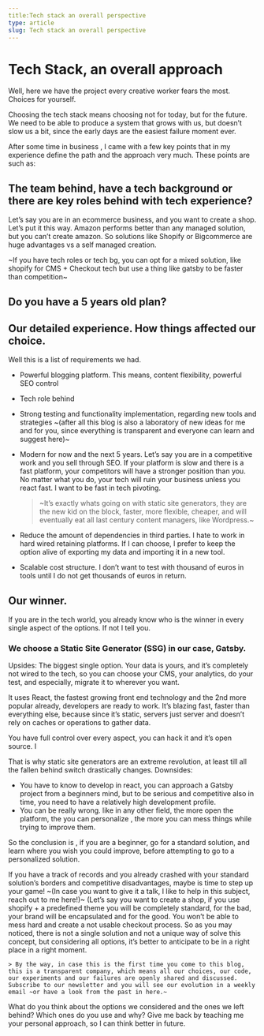 ```yaml
---
title:Tech stack an overall perspective
type: article 
slug: Tech stack an overall perspective
---
```


# Tech Stack, an overall approach

Well, here we have the project every creative worker fears the most. Choices for yourself.

Choosing the tech stack means choosing not for today, but for the future. We need to be able to produce a system that grows with us, but doesn’t slow us a bit, since the early days are the easiest failure moment ever.

After some time in business , I came with a few key points that in my experience define the path and the approach very much. These points are such as: 

## The team behind, have a tech background or there are key roles behind with tech experience? 

Let’s say you are in an ecommerce business, and you want to create a shop. Let’s put it this way. Amazon performs better than any managed solution, but you can’t create amazon. So solutions like Shopify or Bigcommerce are huge advantages vs a self managed creation.

~If you have tech roles or tech bg, you can opt for a mixed solution, like shopify for CMS + Checkout tech but use a thing like gatsby to be faster than competition~

## Do you have a 5 years old plan?

## Our detailed experience. How things affected our choice.

Well this is a list of requirements we had.

- Powerful blogging platform. This means, content flexibility, powerful SEO control
- Tech role behind 
- Strong testing and functionality implementation, regarding new tools and strategies ~(after all this blog is also a laboratory of new ideas for me and for you, since everything is transparent and everyone can learn and suggest here)~
- Modern for now and the next 5 years. Let’s say you are in a competitive work and you sell through SEO. If your platform is slow and there is a fast platform, your competitors will have a stronger position than you. No matter what you do, your tech will ruin your business unless you react fast. I want to be fast in tech pivoting. 

	> ~It’s exactly whats going on with static site generators, they are the new kid on the block, faster, more flexible, cheaper, and will eventually eat all last century content managers, like Wordpress.~

- Reduce the amount of dependencies in third parties. I hate to work in hard wired retaining platforms. If I can choose, I prefer to keep the option alive of exporting my data and importing it in a new tool.
- Scalable cost structure. I don’t want to test with thousand of euros in tools until I do not get thousands of euros in return.

## Our winner.

If you are in the tech world, you already know who is the winner in every single aspect of the options. If not I tell you.

### We choose a Static Site Generator (SSG) in our case, Gatsby.

Upsides:
The biggest single option. Your data is yours, and it’s completely not wired to the tech, so you can choose your CMS, your analytics, do your test, and especially, migrate it to wherever you want.

It uses React, the fastest growing front end technology and the 2nd more popular already, developers are ready to work.
It’s blazing fast, faster than everything else, because since it’s static, servers just server and doesn’t rely on caches or operations to gather data.

You have full control over every aspect, you can hack it and it’s open source. I

That is why static site generators are an extreme revolution, at least till all the fallen behind switch drastically changes.
Downsides:

- You have to know to develop in react, you can approach a Gatsby project from a beginners mind, but to be serious and competitive also in time, you need to have a relatively  high development profile.
- You can be really wrong. like in any other field, the more open the platform, the you can personalize , the more you can mess things while trying to improve them. 

So the conclusion is , if you are a beginner, go for a standard solution, and learn where you wish you could improve, before attempting to go to a personalized solution. 

If you have a track of records and you already crashed with your standard solution’s borders and competitive disadvantages, maybe is time to step up your game! ~(In case you want to give it a talk, I like to help in this subject, reach out to me here!)~
(Let’s say you want to create a shop, if you use shopify + a predefined theme you will be completely standard, for the bad, your brand will be encapsulated and for the good. You won’t be able to mess hard and create a not usable checkout process.
So as you may noticed, there is not a single solution and not a unique way of solve this concept, but considering all options, it’s better to anticipate to be in a right place in a right moment.

	> By the way, in case this is the first time you come to this blog, this is a transparent company, which means all our choices, our code, our experiments and our failures are openly shared and discussed. Subscribe to our newsletter and you will see our evolution in a weekly email ~or have a look from the past in here.~  
	
What do you think about the options we considered and the ones we left behind? Which ones do you use and why?
Give me back by teaching me your personal approach, so I can think better in future.
